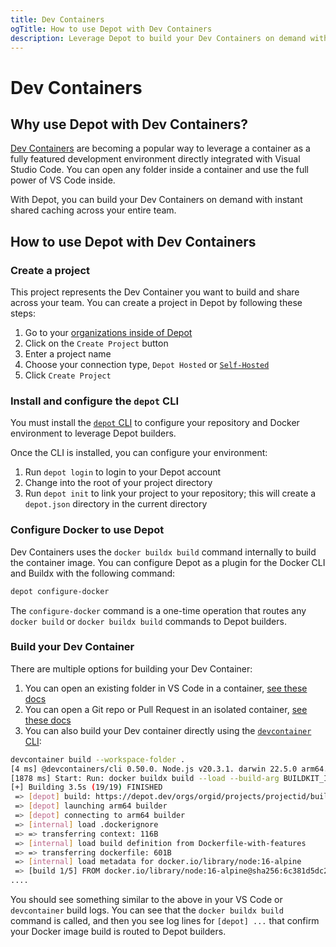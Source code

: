 ```yaml
---
title: Dev Containers
ogTitle: How to use Depot with Dev Containers
description: Leverage Depot to build your Dev Containers on demand with our `depot configure-docker` command.
---
```


# Dev Containers

## Why use Depot with Dev Containers?

[Dev Containers](https://code.visualstudio.com/docs/devcontainers/containers) are becoming a popular way to leverage a container as a fully featured development environment directly integrated with Visual Studio Code. You can open any folder inside a container and use the full power of VS Code inside.

With Depot, you can build your Dev Containers on demand with instant shared caching across your entire team.

## How to use Depot with Dev Containers

### Create a project

This project represents the Dev Container you want to build and share across your team. You can create a project in Depot by following these steps:

1. Go to your [organizations inside of Depot](/orgs)
2. Click on the `Create Project` button
3. Enter a project name
4. Choose your connection type, `Depot Hosted` or [`Self-Hosted`](/docs/self-hosted/overview)
5. Click `Create Project`

### Install and configure the `depot` CLI

You must install the [`depot` CLI](/docs/cli/installation) to configure your repository and Docker environment to leverage Depot builders.

Once the CLI is installed, you can configure your environment:

1. Run `depot login` to login to your Depot account
2. Change into the root of your project directory
3. Run `depot init` to link your project to your repository; this will create a `depot.json` directory in the current directory

### Configure Docker to use Depot

Dev Containers uses the `docker buildx build` command internally to build the container image. You can configure Depot as a plugin for the Docker CLI and Buildx with the following command:

```bash
depot configure-docker
```

The `configure-docker` command is a one-time operation that routes any `docker build` or `docker buildx build` commands to Depot builders.

### Build your Dev Container

There are multiple options for building your Dev Container:

1. You can open an existing folder in VS Code in a container, [see these docs](https://code.visualstudio.com/docs/devcontainers/containers#_quick-start-open-an-existing-folder-in-a-container)
2. You can open a Git repo or Pull Request in an isolated container, [see these docs](https://code.visualstudio.com/docs/devcontainers/containers#_quick-start-open-a-git-repository-or-github-pr-in-an-isolated-container-volume)
3. You can also build your Dev container directly using the [`devcontainer` CLI](https://code.visualstudio.com/docs/devcontainers/devcontainer-cli#_prebuilding):

```bash
devcontainer build --workspace-folder .
[4 ms] @devcontainers/cli 0.50.0. Node.js v20.3.1. darwin 22.5.0 arm64.
[1878 ms] Start: Run: docker buildx build --load --build-arg BUILDKIT_INLINE_CACHE=1 -f /var/folders/w9/8yw9qm955bqcdwphh62w6fvr0000gn/T/devcontainercli/container-features/0.50.0-1690365763237/Dockerfile-with-features -t vsc-example-241be831c2682292f834c48f737ab308a1e901188127c5444a37dd0c0a339c90 --target dev_containers_target_stage --build-arg _DEV_CONTAINERS_BASE_IMAGE=dev_container_auto_added_stage_label /Users/user1/projects/proj/example
[+] Building 3.5s (19/19) FINISHED
 => [depot] build: https://depot.dev/orgs/orgid/projects/projectid/builds/9hh2rh7zkq                                                0.0s
 => [depot] launching arm64 builder                                                                                                                                       0.5s
 => [depot] connecting to arm64 builder                                                                                                                                   0.4s
 => [internal] load .dockerignore                                                                                                                                         0.4s
 => => transferring context: 116B                                                                                                                                         0.3s
 => [internal] load build definition from Dockerfile-with-features                                                                                                        0.3s
 => => transferring dockerfile: 601B                                                                                                                                      0.3s
 => [internal] load metadata for docker.io/library/node:16-alpine                                                                                                         0.4s
 => [build 1/5] FROM docker.io/library/node:16-alpine@sha256:6c381d5dc2a11dcdb693f0301e8587e43f440c90cdb8933eaaaabb905d44cdb9                                             0.0s
....
```

You should see something similar to the above in your VS Code or `devcontainer` build logs. You can see that the `docker buildx build` command is called, and then you see log lines for `[depot] ...` that confirm your Docker image build is routed to Depot builders.
